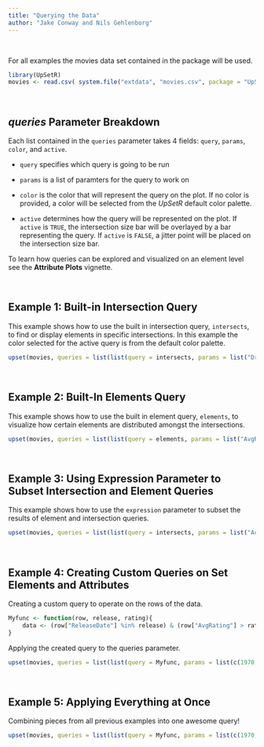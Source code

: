 ```yaml
---
title: "Querying the Data"
author: "Jake Conway and Nils Gehlenborg"
---
```


<br>

For all examples the movies data set contained in the package will be used.
```r
library(UpSetR)
movies <- read.csv( system.file("extdata", "movies.csv", package = "UpSetR"), header=T, sep=";" )
```

<br>

*queries* Parameter Breakdown
----------------------------------
Each list contained in the `queries` parameter takes 4 fields: `query`, `params`, `color`, and `active`.

- `query` specifies which query is going to be run

- `params` is a list of paramters for the query to work on

- `color` is the color that will represent the query on the plot. If no color is provided, a color will be selected from the _UpSetR_ default color palette.

- `active` determines how the query will be represented on the plot. If `active` is `TRUE`, the intersection size bar will be overlayed by a bar representing the query. If `active` is `FALSE`, a jitter point will be placed on the intersection size bar.

To learn how queries can be explored and visualized on an element level see the **Attribute Plots** vignette.

<br>

Example 1: Built-in Intersection Query
-------------
This example shows how to use the built in intersection query, `intersects`, to find or display elements in specific intersections. In this example the color selected for the active query is from the default color palette.
```r
upset(movies, queries = list(list(query = intersects, params = list("Drama", "Comedy", "Action"), color = "orange", active = T), list(query = intersects, params = list("Drama"), color = "red", active = F), list(query = intersects, params = list("Action", "Drama"), active = T)))
```

<br>

Example 2: Built-In Elements Query
-------------
This example shows how to use the built in element query, `elements`, to visualize how certain elements are distributed amongst the intersections.
```r
upset(movies, queries = list(list(query = elements, params = list("AvgRating", 3.5, 4.1), color = "blue", active = T), list(query = elements, params = list("ReleaseDate", 1980, 1990, 2000), color = "red", active = F)))
```

<br>

Example 3: Using Expression Parameter to Subset Intersection and Element Queries
-------------
This example shows how to use the `expression` parameter to subset the results of element and intersection queries.
```r
upset(movies, queries = list(list(query = intersects, params = list("Action", "Drama"), active = T), list(query = elements, params = list("ReleaseDate", 1980, 1990, 2000), color = "red", active = F)), expression = "AvgRating > 3 & Watches > 100")
```

<br>

Example 4: Creating Custom Queries on Set Elements and Attributes
-------------
Creating a custom query to operate on the rows of the data.
```r
Myfunc <- function(row, release, rating){
    data <- (row["ReleaseDate"] %in% release) & (row["AvgRating"] > rating)
}
```

Applying the created query to the queries parameter.
```r
upset(movies, queries = list(list(query = Myfunc, params = list(c(1970,1980, 1990, 1999, 2000), 2.5), color = "blue", active =T)))
```

<br>

Example 5: Applying Everything at Once
--------------
Combining pieces from all previous examples into one awesome query!
```r
upset(movies, queries = list(list(query = Myfunc, params = list(c(1970,1980, 1990, 1999, 2000), 2.5), color = "orange", active =T), list(query = intersects, params = list("Action", "Drama"), active = F), list(query = elements, params = list("ReleaseDate", 1980, 1990, 2000), color = "red", active = F)), expression = "AvgRating > 3 & Watches > 100")
```

